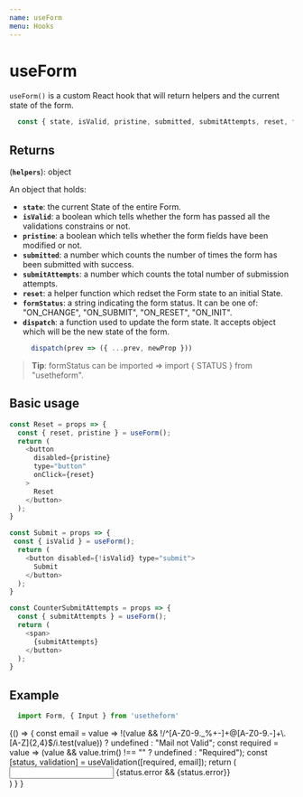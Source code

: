 ---
name: useForm
menu: Hooks
---


# useForm
`useForm()` is a custom React hook that will return helpers and the current state of the form.

```js
  const { state, isValid, pristine, submitted, submitAttempts, reset, formStatus, dispatch } = useForm()
```

## Returns

(**`helpers`**): object

An object that holds:
  - **`state`**: the current State of the entire Form.
  - **`isValid`**: a boolean which tells whether the form has passed all the validations constrains or not.
  - **`pristine`**: a boolean which tells whether the form fields have been modified or not.
  - **`submitted`**: a number which counts the number of times the form has been submitted with success.
  - **`submitAttempts`**: a number which counts the total number of submission attempts.
  - **`reset`**: a helper function which redset the Form state to an initial State.
  - **`formStatus`**: a string indicating the form status. It can be one of: "ON_CHANGE", "ON_SUBMIT", "ON_RESET", "ON_INIT".
  - **`dispatch`**: a function used to update the form state. It accepts object which will be the new state of the form.
    ```javascript
      dispatch(prev => ({ ...prev, newProp }))
    ```

> **Tip**: formStatus can be imported => import { STATUS } from "usetheform".

## Basic usage

```javascript
const Reset = props => {
  const { reset, pristine } = useForm();
  return (
    <button
      disabled={pristine}
      type="button"
      onClick={reset}
    >
      Reset
    </button>
  );
}
```

```javascript
const Submit = props => {
 const { isValid } = useForm();
  return (
    <button disabled={!isValid} type="submit">
      Submit
    </button>
  );
}
```

```javascript
const CounterSubmitAttempts = props => {
  const { submitAttempts } = useForm();
  return (
    <span>
      {submitAttempts}
    </button>
  );
}
```

## Example

```javascript
  import Form, { Input } from 'usetheform'
```

<Playground>
{() => {
    const email = value =>
    !(value && !/^[A-Z0-9._%+-]+@[A-Z0-9.-]+\.[A-Z]{2,4}$/i.test(value))
      ? undefined
      : "Mail not Valid";
    const required = value => (value && value.trim() !== "" ? undefined : "Required");
    const [status, validation] = useValidation([required, email]);
    return (
      <Form initialState={{ email: "foo@google.com" }}>
        <div>
          <Input type="text" name="email" touched {...validation} />
          {status.error && <label>{status.error}</label>}
        </div>
        <Submit />
        <Reset />
        <CounterSubmitAttempts />
      </Form>
    )
  }
}
</Playground>